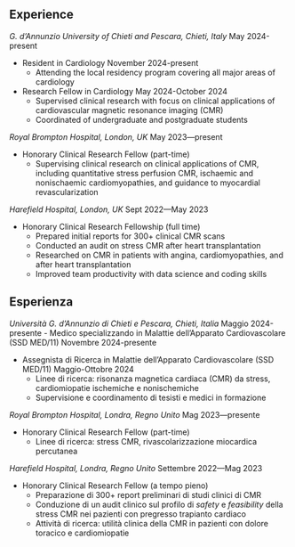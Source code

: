 ::: {.content-visible when-profile="english"}
# Experience

*G. d’Annunzio University of Chieti and Pescara, Chieti, Italy* \hfill May 2024-present

- Resident in Cardiology \hfill November 2024-present
  - Attending the local residency program covering all major areas of cardiology

- Research Fellow in Cardiology \hfill May 2024-October 2024
  - Supervised clinical research with focus on clinical applications of cardiovascular magnetic resonance imaging (CMR)
  - Coordinated of undergraduate and postgraduate students

*Royal Brompton Hospital, London, UK* \hfill May 2023—present

- Honorary Clinical Research Fellow (part-time)
   - Supervising clinical research on clinical applications of CMR, including quantitative stress perfusion CMR, ischaemic and nonischaemic cardiomyopathies, and guidance to myocardial revascularization

*Harefield Hospital, London, UK* \hfill Sept 2022—May 2023

- Honorary Clinical Research Fellowship (full time)
  - Prepared initial reports for 300+ clinical CMR scans
  - Conducted an audit on stress CMR after heart transplantation
  - Researched on CMR in patients with angina, cardiomyopathies, and after heart transplantation
  - Improved team productivity with data science and coding skills
:::

::: {.content-visible when-profile="italian"}
# Esperienza

*Università G. d’Annunzio di Chieti e Pescara, Chieti, Italia* \hfill Maggio 2024-presente
- Medico specializzando in Malattie dell'Apparato Cardiovascolare (SSD MED/11) \hfill Novembre 2024-presente

- Assegnista di Ricerca in Malattie dell'Apparato Cardiovascolare (SSD MED/11) \hfill Maggio-Ottobre 2024
  - Linee di ricerca: risonanza magnetica cardiaca (CMR) da stress, cardiomiopatie ischemiche e nonischemiche
  - Supervisione e coordinamento di tesisti e medici in formazione

*Royal Brompton Hospital, Londra, Regno Unito* \hfill Mag 2023—presente

- Honorary Clinical Research Fellow (part-time)
   - Linee di ricerca: stress CMR, rivascolarizzazione miocardica percutanea

*Harefield Hospital, Londra, Regno Unito* \hfill Settembre 2022—Mag 2023

- Honorary Clinical Research Fellow (a tempo pieno)
  - Preparazione di 300+ report preliminari di studi clinici di CMR
  - Conduzione di un audit clinico sul profilo di *safety* e *feasibility* della stress CMR nei pazienti con pregresso trapianto cardiaco
  - Attività di ricerca: utilità clinica della CMR in pazienti con dolore toracico e cardiomiopatie

:::